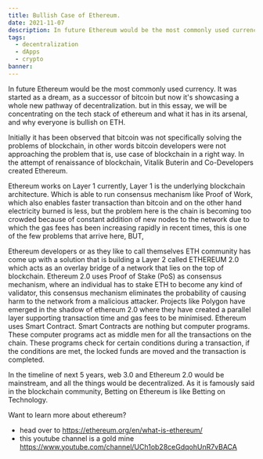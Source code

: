 ```yaml
---
title: Bullish Case of Ethereum.
date: 2021-11-07
description: In future Ethereum would be the most commonly used currency. It was started as a dream, as a successor of bitcoin but now it's showcasing a whole new pathway of decentralization.  
tags:
  - decentralization
  - dApps
  - crypto
banner: 
---
```


In future Ethereum would be the most commonly used currency. It was started as a dream, as a successor of bitcoin but now it's showcasing a whole new pathway of decentralization. but in this essay, we will be concentrating on the tech stack of ethereum and what it has in its arsenal, and why everyone is bullish on ETH.

Initially it has been observed that bitcoin was not specifically solving the problems of blockchain, in other words bitcoin developers were not approaching the problem that is, use case of blockchain in a right way. In the attempt of renaissance of blockchain, Vitalik Buterin and Co-Developers created Ethereum.

Ethereum works on Layer 1 currently, Layer 1 is the underlying blockchain architecture. Which is able to run consensus mechanism like Proof of Work, which also enables faster transaction than bitcoin and on the other hand electricity burned is less, but the problem here is the chain is becoming too crowded because of constant addition of new nodes to the network due to which the gas fees has been increasing rapidly in recent times, this is one of the few problems that arrive here, BUT,

Ethereum developers or as they like to call themselves ETH community has come up with a solution that is building a Layer 2 called ETHEREUM 2.0 which acts as an overlay bridge of a network that lies on the top of blockchain. Ethereum 2.0 uses Proof of Stake (PoS) as consensus mechanism, where an individual has to stake ETH to become any kind of validator, this consensus mechanism eliminates the probability of causing harm to the network from a malicious attacker. Projects like Polygon have emerged in the shadow of ethereum 2.0 where they have created a parallel layer supporting transaction time and gas fees to be minimised. Ethereum uses Smart Contract. Smart Contracts are nothing but computer programs. These computer programs act as middle men for all the transactions on the chain. These programs check for certain conditions during a transaction, if the conditions are met, the locked funds are moved and the transaction is completed.

In the timeline of next 5 years, web 3.0 and Ethereum 2.0 would be mainstream, and all the things would be decentralized. As it is famously said in the blockchain community, Betting on Ethereum is like Betting on Technology.

Want to learn more about ethereum?

- head over to https://ethereum.org/en/what-is-ethereum/
- this youtube channel is a gold mine https://www.youtube.com/channel/UCh1ob28ceGdqohUnR7vBACA